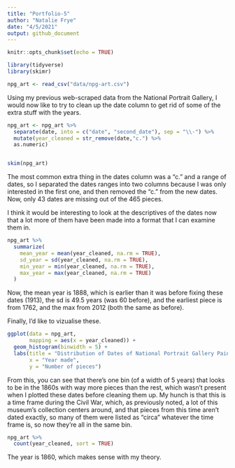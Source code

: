 ```yaml
---
title: "Portfolio-5"
author: "Natalie Frye"
date: "4/5/2021"
output: github_document
---
```


```r
knitr::opts_chunk$set(echo = TRUE)
```

```r
library(tidyverse) 
library(skimr)
```

```r
npg_art <- read_csv("data/npg-art.csv")
```

Using my previous web-scraped data from the National Portrait Gallery, I would now like to try to clean up the date column to get rid of some of the extra stuff with the years. 

```r
npg_art <- npg_art %>%
  separate(date, into = c("date", "second_date"), sep = "\\-") %>%
  mutate(year_cleaned = str_remove(date,"c.") %>%
  as.numeric)


skim(npg_art)
```

The most common extra thing in the dates column was a "c." and a range of dates, so I separated the dates ranges into two columns because I was only interested in the first one, and then removed the "c." from the new dates. Now, only 43 dates are missing out of the 465 pieces. 

I think it would be interesting to look at the descriptives of the dates now that a lot more of them have been made into a format that I can examine them in. 

```r
npg_art %>%
  summarize(
    mean_year = mean(year_cleaned, na.rm = TRUE),
    sd_year = sd(year_cleaned, na.rm = TRUE),
    min_year = min(year_cleaned, na.rm = TRUE),
    max_year = max(year_cleaned, na.rm = TRUE)
  )

```

Now, the mean year is 1888, which is earlier than it was before fixing these dates (1913), the sd is 49.5 years (was 60 before), and the earliest piece is from 1762, and the max from 2012 (both the same as before).

Finally, I'd like to vizualise these. 

```r
ggplot(data = npg_art,
       mapping = aes(x = year_cleaned)) +
  geom_histogram(binwidth = 5) +
  labs(title = "Distribution of Dates of National Portrait Gallery Paintings", 
       x = "Year made",
       y = "Number of pieces")

```

From this, you can see that there's one bin (of a width of 5 years) that looks to be in the 1860s with way more pieces than the rest, which wasn't present when I plotted these dates before cleaning them up. My hunch is that this is a time frame during the Civil War, which, as previously noted, a lot of this museum's collection centers around, and that pieces from this time aren't dated exactly, so many of them were listed as "circa" whatever the time frame is, so now they're all in the same bin. 

```r
npg_art %>%
  count(year_cleaned, sort = TRUE)

```

The year is 1860, which makes sense with my theory.